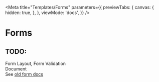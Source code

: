 
<Meta
  title="Templates/Forms"
  parameters={{
    previewTabs: {
      canvas: {
        hidden: true,
      },
    },
    viewMode: 'docs',
  }}
/>

# Forms

<div className="alert alert-info">
  <h2 className="alert-heading">TODO:</h2>
  <p>
    Form Layout, Form Validation
    <br />
    Document
    <br />
    See <a href="https://design-system.post.ch/#/post-samples/forms">old form docs</a>
  </p>
</div>
